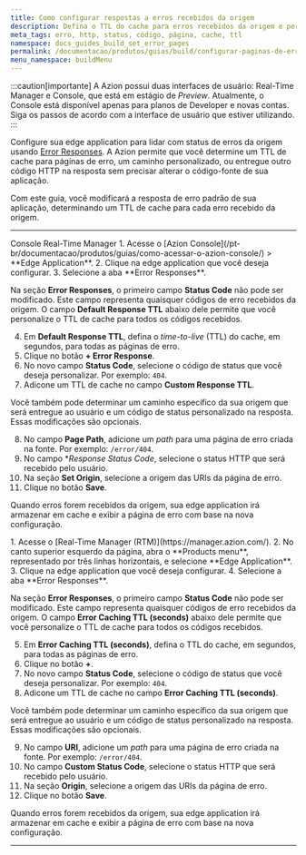```yaml
---
title: Como configurar respostas a erros recebidos da origem
description: Defina o TTL do cache para erros recebidos da origem e personalize as páginas de erro para o seu usuário final.
meta_tags: erro, http, status, código, página, cache, ttl
namespace: docs_guides_build_set_error_pages
permalink: /documentacao/produtos/guias/build/configurar-paginas-de-erro/
menu_namespace: buildMenu
---
```



:::caution[importante]
A Azion possui duas interfaces de usuário: Real-Time Manager e Console, que está em estágio de *Preview*. Atualmente, o Console está disponível apenas para planos de Developer e novas contas. Siga os passos de acordo com a interface de usuário que estiver utilizando.
:::

Configure sua edge application para lidar com status de erros da origem usando [Error Responses](/pt-br/documentacao/produtos/build/edge-application/error-responses/). A Azion permite que você determine um TTL de cache para páginas de erro, um caminho personalizado, ou entregue outro código HTTP na resposta sem precisar alterar o código-fonte de sua aplicação.

Com este guia, você modificará a resposta de erro padrão de sua aplicação, determinando um TTL de cache para cada erro recebido da origem.

---

<Tabs client:visible>
    <Fragment slot="tab.console">Console</Fragment>
    <Fragment slot="tab.rtm">Real-Time Manager</Fragment>

<Fragment slot="panel.console">
1. Acesse o [Azion Console](/pt-br/documentacao/produtos/guias/como-acessar-o-azion-console/) > **Edge Application**.
2. Clique na edge application que você deseja configurar.
3. Selecione a aba **Error Responses**.

Na seção **Error Responses**, o primeiro campo **Status Code** não pode ser modificado. Este campo representa quaisquer códigos de erro recebidos da origem. O campo **Default Response TTL** abaixo dele permite que você personalize o TTL de cache para todos os códigos recebidos.

4. Em **Default Response TTL**, defina o *time-to-live* (TTL) do cache, em segundos, para todas as páginas de erro.
5. Clique no botão **+ Error Response**.
6. No novo campo **Status Code**, selecione o código de status que você deseja personalizar. Por exemplo: `404`.
7. Adicone um TTL de cache no campo **Custom Response TTL**.

Você também pode determinar um caminho específico da sua origem que será entregue ao usuário e um código de status personalizado na resposta. Essas modificações são opcionais.

8. No campo **Page Path**, adicione um *path* para uma página de erro criada na fonte. Por exemplo: `/error/404`.
9. No campo **Response Status Code*, selecione o status HTTP que será recebido pelo usuário.
10. Na seção **Set Origin**, selecione a origem das URIs da página de erro.
11. Clique no botão **Save**.

Quando erros forem recebidos da origem, sua edge application irá armazenar em cache e exibir a página de erro com base na nova configuração.
</Fragment>

<Fragment slot="panel.rtm">
1. Acesse o [Real-Time Manager (RTM)](https://manager.azion.com/).
2. No canto superior esquerdo da página, abra o **Products menu**, representado por três linhas horizontais, e selecione **Edge Application**.
3. Clique na edge application que você deseja configurar.
4. Selecione a aba **Error Responses**.

Na seção **Error Responses**, o primeiro campo **Status Code** não pode ser modificado. Este campo representa quaisquer códigos de erro recebidos da origem. O campo **Error Caching TTL (seconds)** abaixo dele permite que você personalize o TTL de cache para todos os códigos recebidos.

5. Em **Error Caching TTL (seconds)**, defina o TTL do cache, em segundos, para todas as páginas de erro.
6. Clique no botão **+**.
7. No novo campo **Status Code**, selecione o código de status que você deseja personalizar. Por exemplo: `404`.
8. Adicone um TTL de cache no campo **Error Caching TTL (seconds)**.

Você também pode determinar um caminho específico da sua origem que será entregue ao usuário e um código de status personalizado na resposta. Essas modificações são opcionais.

9. No campo **URI**, adicione um *path* para uma página de erro criada na fonte. Por exemplo: `/error/404`.
10. No campo **Custom Status Code**, selecione o status HTTP que será recebido pelo usuário.
11. Na seção **Origin**, selecione a origem das URIs da página de erro.
12. Clique no botão **Save**.

Quando erros forem recebidos da origem, sua edge application irá armazenar em cache e exibir a página de erro com base na nova configuração.
</Fragment>

</Tabs>

---

